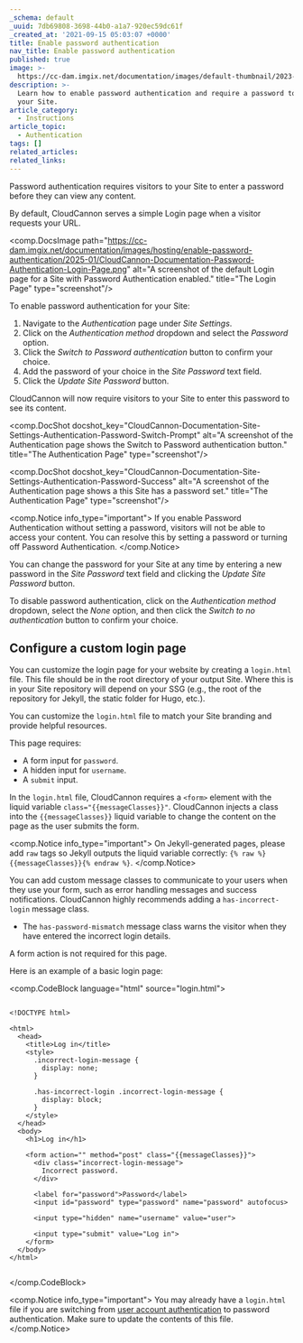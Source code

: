 ```yaml
---
_schema: default
_uuid: 7db69808-3698-44b0-a1a7-920ec59dc61f
_created_at: '2021-09-15 05:03:07 +0000'
title: Enable password authentication
nav_title: Enable password authentication
published: true
image: >-
  https://cc-dam.imgix.net/documentation/images/default-thumbnail/2023-Q4/CloudCannon-Documentation-Thumbnail.png
description: >-
  Learn how to enable password authentication and require a password to visit
  your Site.
article_category:
  - Instructions
article_topic:
  - Authentication
tags: []
related_articles:
related_links:
---
```

Password authentication requires visitors to your Site to enter a password before they can view any content.

By default, CloudCannon serves a simple Login page when a visitor requests your URL.

<comp.DocsImage path="https://cc-dam.imgix.net/documentation/images/hosting/enable-password-authentication/2025-01/CloudCannon-Documentation-Password-Authentication-Login-Page.png" alt="A screenshot of the default Login page for a Site with Password Authentication enabled." title="The Login Page" type="screenshot"/>

To enable password authentication for your Site:

1. Navigate to the *Authentication* page under *Site Settings*.
2. Click on the *Authentication method* dropdown and select the *Password* option.
3. Click the *Switch to Password authentication* button to confirm your choice.
4. Add the password of your choice in the *Site Password* text field.
5. Click the *Update Site Password* button.

CloudCannon will now require visitors to your Site to enter this password to see its content.

<comp.DocShot docshot_key="CloudCannon-Documentation-Site-Settings-Authentication-Password-Switch-Prompt" alt="A screenshot of the Authentication page shows the Switch to Password authentication button." title="The Authentication Page" type="screenshot"/>

<comp.DocShot docshot_key="CloudCannon-Documentation-Site-Settings-Authentication-Password-Success" alt="A screenshot of the Authentication page shows a this Site has a password set." title="The Authentication Page" type="screenshot"/>

<comp.Notice info_type="important">
  If you enable Password Authentication without setting a password, visitors will not be able to access your content. You can resolve this by setting a password or turning off Password Authentication.
</comp.Notice>

You can change the password for your Site at any time by entering a new password in the *Site Password* text field and clicking the *Update Site Password* button.

To disable password authentication, click on the *Authentication method* dropdown,  select the *None* option, and then click the *Switch to no authentication* button to confirm your choice.

## Configure a custom login page

You can customize the login page for your website by creating a `login.html` file. This file should be in the root directory of your output Site. Where this is in your Site repository will depend on your SSG (e.g., the root of the repository for Jekyll, the static folder for Hugo, etc.).

You can customize the `login.html` file to match your Site branding and provide helpful resources.

This page requires:

* A form input for `password`.
* A hidden input for `username`.
* A `submit` input.

In the `login.html` file, CloudCannon requires a `<form>` element with the liquid variable `class="{{messageClasses}}"`. CloudCannon injects a class into the `{{messageClasses}}` liquid variable to change the content on the page as the user submits the form.

<comp.Notice info_type="important">
      On Jekyll-generated pages, please add `raw` tags so Jekyll outputs the liquid variable correctly: `{% raw %}{{messageClasses}}{% endraw %}`.
</comp.Notice>

You can add custom message classes to communicate to your users when they use your form, such as error handling messages and success notifications. CloudCannon highly recommends adding a `has-incorrect-login` message class.

* The `has-password-mismatch` message class warns the visitor when they have entered the incorrect login details.

A form action is not required for this page.

Here is an example of a basic login page:

<comp.CodeBlock language="html" source="login.html">
```

<!DOCTYPE html>

<html>
  <head>
    <title>Log in</title>
    <style>
      .incorrect-login-message {
        display: none;
      }

      .has-incorrect-login .incorrect-login-message {
        display: block;
      }
    </style>
  </head>
  <body>
    <h1>Log in</h1>

    <form action="" method="post" class="{{messageClasses}}">
      <div class="incorrect-login-message">
        Incorrect password.
      </div>

      <label for="password">Password</label>
      <input id="password" type="password" name="password" autofocus>

      <input type="hidden" name="username" value="user">

      <input type="submit" value="Log in">
    </form>
  </body>
</html>


```
</comp.CodeBlock>

<comp.Notice info_type="important">
  You may already have a `login.html` file if you are switching from [user account authentication](/documentation/articles/enable-user-account-authentication/) to password authentication. Make sure to update the contents of this file.
</comp.Notice>
